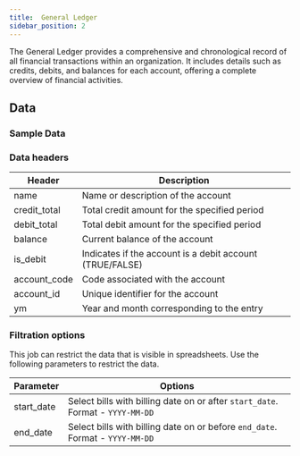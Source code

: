 ```yaml
---
title:  General Ledger
sidebar_position: 2
---
```


The General Ledger provides a comprehensive and chronological record of all financial transactions within an organization. It includes details such as credits, debits, and balances for each account, offering a complete overview of financial activities.


<AddJob
  template="gsheet_zoho_books_db_get_general_ledger"
/>

## Data

### Sample Data

<Gsheet
  src="https://docs.google.com/spreadsheets/d/1-gX-uq5YrTW-6gQJYM-mNXitEOfJLTiQCvPtV8CR1Yc/edit#gid=1236537788"
/>


### Data headers

| Header           | Description                                           |
|-----------------|-------------------------------------------------------|
| name            | Name or description of the account                    |
| credit_total    | Total credit amount for the specified period         |
| debit_total     | Total debit amount for the specified period          |
| balance         | Current balance of the account                        |
| is_debit        | Indicates if the account is a debit account (TRUE/FALSE) |
| account_code    | Code associated with the account                      |
| account_id      | Unique identifier for the account                     |
| ym              | Year and month corresponding to the entry            |





### Filtration options

This job can restrict the data that is visible in spreadsheets. Use the following parameters to restrict the data.

| Parameter | Options |
|----|----|
| start_date | Select bills with billing date on or after `start_date`. Format - `YYYY-MM-DD` |
| end_date | Select bills with billing date on or before `end_date`. Format - `YYYY-MM-DD` |

<!---
## Others

### Similar jobs

Similar sort of data can be achieved by using get accounting transaction job and filtering it by invoice type. 

### Reports that use this job

Here are some of the report templates that use this job: 
-->